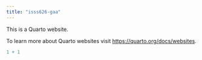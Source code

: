```yaml
---
title: "isss626-gaa"
---
```


This is a Quarto website.

To learn more about Quarto websites visit <https://quarto.org/docs/websites>.

```r
1 + 1
```
